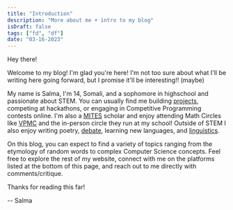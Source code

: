```yaml
---
title: "Introduction"
description: "More about me + intro to my blog"
isDraft: false
tags: ["fd", "df"]
date: "03-16-2023"
---
```


Hey there!

Welcome to my blog! I'm glad you're here! I'm not too sure about what I'll be writing here going forward, but I promise it'll be interesting!! (maybe)


My name is Salma, I'm 14, Somali, and a sophomore in highschool and passionate about STEM. You can usually find me building [projects](https://salmaj.me/projects), competing at hackathons, or engaging in Competitive Programming contests online. I'm also a [MITES](https://mites.mit.edu/) scholar and enjoy attending Math Circles like [VPMC](https://promys.org/programs/pathways/details/) and the in-person circle they run at my school! Outside of STEM I also enjoy writing poetry, [debate](https://www.bostondebate.org/), learning new languages, and [linguistics](https://naclo.org/).

On this blog, you can expect to find a variety of topics ranging from the etymology of random words to complex Computer Science concepts. Feel free to explore the rest of my website, connect with me on the platforms listed at the bottom of this page, and reach out to me directly with comments/critique.

Thanks for reading this far!

-- Salma

